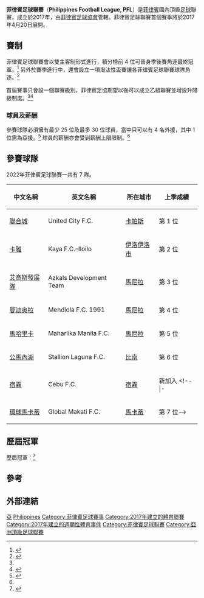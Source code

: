 {{Infobox football league
| name             = 菲律賓足球聯賽
| image            = 
| pixels           = 
| country          = 菲律賓
| confed           = [[亞洲足球聯合總會|AFC]]（[[亞洲|亞洲]]）
| founded          = {{Start date and age|2017}}
| teams            = 6 隊
| relegation       = 
| level            = 第 1 級
| domest_cup       = [[保利諾艾簡達拿盃|保利諾艾簡達拿盃]]
| confed_cup       = [[亞洲聯賽冠軍盃|亞洲聯賽冠軍盃]]<br /> [[亞洲足協盃|亞洲足協盃]]
| season           = 2020年
| champions        = [[聯合城足球會|聯合城]]（第 4 次）
| most_champs      = [[聯合城足球會|聯合城]]（4 次）
| website          = [http://www.pfl.org.ph/ 官方網站]
}}

'''菲律賓足球聯賽'''（'''Philippines Football League, PFL'''）是[[菲律賓|菲律賓]]國內頂級[[足球|足球]]聯賽，成立於2017年，由[[菲律賓足球協會|菲律賓足球協會]]管轄。菲律賓足球聯賽首個賽季將於2017年4月20日展開。

== 賽制 ==
菲律賓足球聯賽會以雙主客制形式進行，積分榜前 4 位可晉身季後賽角逐最終冠軍。<ref>{{cite news|title=PFF to brief interested clubs on Philippines Football League|url=http://pff.org.ph/2016/09/06/pff-to-brief-interested-clubs-on-philippines-football-league/|accessdate=7 September 2016|publisher=Philippine Football Federation|date=2016年9月6日|archive-date=2016年11月17日|archive-url=https://web.archive.org/web/20161117122833/http://pff.org.ph/2016/09/06/pff-to-brief-interested-clubs-on-philippines-football-league/|dead-url=no}}</ref> 另外於賽季進行中，還會設立一項淘汰性盃賽讓各菲律賓足球聯賽球隊角逐。<ref name="rappler1">{{cite news|last1=Guerrero|title=PFF one step closer to launching nationwide pro football league|url=http://www.rappler.com/sports/by-sport/football/145395-pff-one-step-closer-launching-nationwide-pro-football-league|accessdate=2016年9月8日|work=Rappler|date=2016年9月6日|archive-date=2016年9月9日|archive-url=https://web.archive.org/web/20160909113317/http://www.rappler.com/sports/by-sport/football/145395-pff-one-step-closer-launching-nationwide-pro-football-league|dead-url=no}}</ref>

首屆賽事只會設一個聯賽級別，菲律賓足協期望以後可以成立乙組聯賽並增設升降級制度。<ref name="rappler1"/><ref name="tiebreaker">{{cite news|last1=Valderrama|first1=Aeron Paul|title=Formation of Philippines Football League officially underway|url=http://tiebreakertimes.com/tbt/formation-philippines-football-league-officially-underway/65483|accessdate=2016年9月7日|work=Tiebreaker Times|date=2016年9月6日|archive-url=https://web.archive.org/web/20160909003108/http://tiebreakertimes.com/tbt/formation-philippines-football-league-officially-underway/65483|archive-date=2016年9月9日|dead-url=yes}}</ref>

=== 球員及薪酬 ===
參賽球隊必須擁有最少 25 位及最多 30 位球員，當中只可以有 4 名外援，其中 1 位需為亞援。<ref name=tv5a>{{cite news|last1=Ventura|first1=Sid|title=With PFF Backing, National Pro Football League Set to Debut in 2017|url=http://sports.tv5.com.ph/sports5/article/with-pff-backing-national-pro-football-league-set-to-debut-in-2017|accessdate=2016年9月8日|work=Sports 5|publisher=TV5 Network Inc.|date=2016年9月6日|archive-date=2016年9月9日|archive-url=https://web.archive.org/web/20160909070059/http://sports.tv5.com.ph/sports5/article/with-pff-backing-national-pro-football-league-set-to-debut-in-2017|dead-url=yes}}</ref> 球員的薪酬亦會受到薪酬上限限制。<ref name="rappler1"/>

== 參賽球隊 ==
2022年菲律賓足球聯賽一共有 7 隊。

{| class="wikitable" style=font-size:100%
|-
!中文名稱
!英文名稱
!所在城市
!上季成績
|-
|[[聯合城足球會|聯合城]] || United City F.C. || [[卡帕斯|卡帕斯]] || 第 1 位
|-
|[[卡雅足球會|卡雅]] || Kaya F.C.–Iloilo || [[伊洛伊洛市|伊洛伊洛市]] || 第 2 位
|-
|[[艾高斯發展隊|艾高斯發展隊]] || Azkals Development Team || [[馬尼拉|馬尼拉]] || 第 3 位
|-
|[[曼迪奥拉1991足球會|曼迪奥拉]] || Mendiola F.C. 1991 || [[馬尼拉|馬尼拉]] || 第 4 位
|-
|[[馬哈里卡馬尼拉足球會|馬哈里卡]] || Maharlika Manila F.C. || [[馬尼拉|馬尼拉]] || 第 5 位
|-
|[[公馬內湖足球會|公馬內湖]] || Stallion Laguna F.C. || [[比南|比南]] || 第 6 位
|-
|[[宿霧足球會|宿霧]] || Cebu F.C. || [[宿霧|宿霧]] || 新加入
<!--|-
|[[菲律賓空軍足球會|菲律賓空軍]] || Philippine Air Force F.C. || [[馬尼拉|馬尼拉]] || 第 6 位
|-
|[[環球馬卡蒂足球會|環球馬卡蒂]] || Global Makati F.C. || [[馬卡蒂|馬卡蒂]] || 第 7 位-->
|}

==歷屆冠軍==
歷屆冠軍：<ref>{{cite web |title=Philippines - List of Champions |url=http://rsssf.com/tablesp/philchamp.html |publisher=RSSSF |accessdate=2021年11月5日 |archive-date=2022年1月22日 |archive-url=https://web.archive.org/web/20220122045131/http://www.rsssf.com/tablesp/philchamp.html |dead-url=no }}</ref> 

{{columns-list|4|
*2017年：[[塞列斯尼格羅斯足球會|塞列斯尼格羅斯]]
*2018年：[[塞列斯尼格羅斯足球會|塞列斯尼格羅斯]]
*2019年：[[塞列斯尼格羅斯足球會|塞列斯尼格羅斯]]
*2020年：[[聯合城足球會|聯合城]]
*2021年：''聯賽取消''
}}

== 參考 ==
{{Reflist|2}}

== 外部連結 ==

{{AFC leagues}}

[[Category:國家頂級足球聯賽|亞]]
[[Category:亞洲各國足球聯賽|Philippines]]
[[Category:菲律賓足球賽事|Category:菲律賓足球賽事]]
[[Category:2017年建立的體育聯賽|Category:2017年建立的體育聯賽]]
[[Category:2017年建立的週期性體育事件|Category:2017年建立的週期性體育事件]]
[[Category:菲律賓足球聯賽|Category:菲律賓足球聯賽]]
[[Category:亞洲頂級足球聯賽|Category:亞洲頂級足球聯賽]]